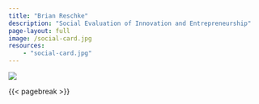 ```yaml
---
title: "Brian Reschke"
description: "Social Evaluation of Innovation and Entrepreneurship"
page-layout: full
image: /social-card.jpg
resources:
    - "social-card.jpg"
---
```


::: {.column-page-inset}
::: {.column-page-inset-left}
<!-- I am the [Professor of Data Science for the Common Good](https://www.hertie-school.org/en/research/faculty-and-researchers/profile/person/dimmery) at the [Hertie School](https://www.hertie-school.org/en/)'s [Data Science Lab](https://www.hertie-school.org/en/datasciencelab).

I previously worked on the Adaptive Experimentation team at Facebook Core Data Science in New York, and at the Research Network Data Science at the University of Vienna.

My research focuses on the intersection of machine learning and causal inference. I work a lot on experimental design and I think hard about how experimentation can be better and more efficient. I’m also interested in better applying the machinery of machine learning to observational causal inference.

I’m most interested in methodological research useful for the study of social phenomena. -->
:::

<div class="column-margin column-container">
![](headshot.jpg){.rounded}
</div>
:::

{{< pagebreak >}}

::: {.column-page-inset .text-center}
```{=html}
<!-- <a class="btn btn-outline-dark", href="https://twitter.com/DrewDim" target="_blank" rel="noopener noreferrer">
    <i class="bi bi-twitter" role='img' aria-label='Twitter'></i>
</a> -->

<a class="btn btn-outline-dark", href="https://github.com/breschke" target="_blank" rel="noopener noreferrer">
    <i class="bi bi-github" role='img' aria-label='Github'></i>
</a>

<a class="btn btn-outline-dark", href="https://www.linkedin.com/in/brian-reschke/" target="_blank" rel="noopener noreferrer">
    <i class="bi bi-linkedin" role='img' aria-label='LinkedIn'></i>
</a>

<a class="btn btn-outline-dark", href="https://scholar.google.com/citations?user=seDffREAAAAJ&hl=en" target="_blank" rel="noopener noreferrer">
    <i class="ai ai-google-scholar" role='img' aria-label='Google Scholar'></i>
</a>

<!-- <a class="btn btn-outline-dark", href="https://arxiv.org/a/dimmery_d_1.html" target="_blank" rel="noopener noreferrer">
    <i class="ai ai-arxiv" role='img' aria-label='arXiv'></i>
</a> -->

<a class="btn btn-outline-dark", href="mailto:brianreschke@byu.edu" target="_blank" rel="noopener noreferrer">
    <i class="ai bi-envelope" role='img' aria-label='email'></i>
</a>
```
:::


